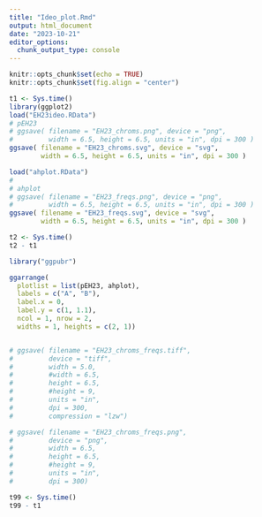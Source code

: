 ```yaml
---
title: "Ideo_plot.Rmd"
output: html_document
date: "2023-10-21"
editor_options: 
  chunk_output_type: console
---
```


```r
knitr::opts_chunk$set(echo = TRUE)
knitr::opts_chunk$set(fig.align = "center")
```



```r
t1 <- Sys.time()
library(ggplot2)
load("EH23ideo.RData")
# pEH23
# ggsave( filename = "EH23_chroms.png", device = "png", 
#         width = 6.5, height = 6.5, units = "in", dpi = 300 )
ggsave( filename = "EH23_chroms.svg", device = "svg",
        width = 6.5, height = 6.5, units = "in", dpi = 300 )
```


```r
load("ahplot.RData")
#
# ahplot
# ggsave( filename = "EH23_freqs.png", device = "png",
#         width = 6.5, height = 6.5, units = "in", dpi = 300 )
ggsave( filename = "EH23_freqs.svg", device = "svg",
        width = 6.5, height = 6.5, units = "in", dpi = 300 )

t2 <- Sys.time()
t2 - t1
```





```r

library("ggpubr")

ggarrange(
  plotlist = list(pEH23, ahplot),
  labels = c("A", "B"),
  label.x = 0,
  label.y = c(1, 1.1),
  ncol = 1, nrow = 2, 
  widths = 1, heights = c(2, 1))


# ggsave( filename = "EH23_chroms_freqs.tiff",
#         device = "tiff",
#         width = 5.0,
#         #width = 6.5,
#         height = 6.5,
#         #height = 9,
#         units = "in",
#         dpi = 300,
#         compression = "lzw")

# ggsave( filename = "EH23_chroms_freqs.png",
#         device = "png",
#         width = 6.5,
#         height = 6.5,
#         #height = 9,
#         units = "in",
#         dpi = 300)

```


```r
t99 <- Sys.time()
t99 - t1
```



